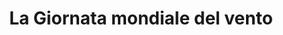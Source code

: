 ---
description: "La Giornata Mondiale del Vento, celebrata ogni anno il 15 giugno, è un'iniziativa internazionale volta a sensibilizzare l'opinione pubblica sull'importanza dell'energia eolica come fonte rinnovabile. In Italia, l'evento è promosso dall'Associazione Nazionale Energia del Vento e mira a informare e formare riguardo ai benefici ambientali ed economici derivanti dall'uso dell'energia del vento.

 

Per quanto riguarda i Monti Lepini la produzione di energia eolica è ancora in fase di sviluppo. Secondo un documento della Regione Lazio, esistono progetti per la realizzazione di impianti eolici, tuttavia è fondamentale considerare attentamente l'impatto ambientale e paesaggistico di tali installazioni."
title: "La Giornata mondiale del vento "
---
